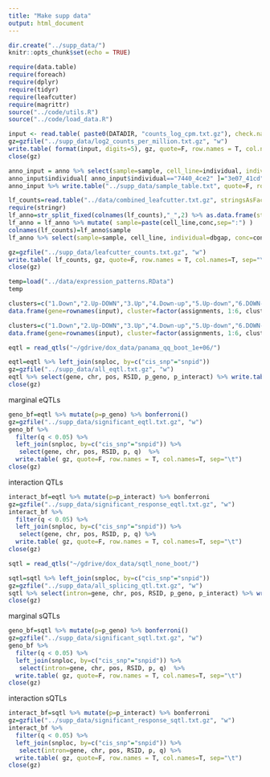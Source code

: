 ```yaml
---
title: "Make supp data"
output: html_document
---
```


```r
dir.create("../supp_data/")
knitr::opts_chunk$set(echo = TRUE)
```

```r
require(data.table)
require(foreach)
require(dplyr)
require(tidyr)
require(leafcutter)
require(magrittr)
source("../code/utils.R")
source("../code/load_data.R")
```

```r
input <- read.table( paste0(DATADIR, "counts_log_cpm.txt.gz"), check.names = F )
gz=gzfile("../supp_data/log2_counts_per_million.txt.gz", "w")
write.table( format(input, digits=5), gz, quote=F, row.names = T, col.names=T, sep="\t")
close(gz)
```

```r
anno_input = anno %>% select(sample=sample, cell_line=individual, individual=findiv,  conc=conc)
anno_input$individual[ anno_input$individual=="7440_4ce2" ]="3e07_41cd"
anno_input %>% write.table("../supp_data/sample_table.txt", quote=F, row.names = F, col.names=T, sep="\t")
```

```r
lf_counts=read.table("../data/combined_leafcutter.txt.gz", stringsAsFactors = F, check.names = F )
require(stringr)
lf_anno=str_split_fixed(colnames(lf_counts),"_",2) %>% as.data.frame(stringsAsFactors=F) %>% set_colnames(c("findiv","conc")) %>% left_join(df, by="findiv")
lf_anno = lf_anno %>% mutate( sample=paste(cell_line,conc,sep=":") )
colnames(lf_counts)=lf_anno$sample
lf_anno %>% select(sample=sample, cell_line, individual=dbgap, conc=conc) %>% write.table("../supp_data/leafcutter_samples.txt", quote=F, row.names = F, col.names=T, sep="\t")

gz=gzfile("../supp_data/leafcutter_counts.txt.gz", "w")
write.table( lf_counts, gz, quote=F, row.names = T, col.names=T, sep="\t")
close(gz)
```

```r
temp=load("../data/expression_patterns.RData")
temp
```

```r
clusters=c("1.Down","2.Up-DOWN","3.Up","4.Down-up","5.Up-down","6.DOWN-up")
data.frame(gene=rownames(input), cluster=factor(assignments, 1:6, clusters)) %>% write.table("../supp_data/differential_expression_clustering.txt", quote=F, row.names = F, col.names=T, sep="\t")
```

```r
clusters=c("1.Down","2.Up-DOWN","3.Up","4.Down-up","5.Up-down","6.DOWN-up")
data.frame(gene=rownames(input), cluster=factor(assignments, 1:6, clusters)) %>% write.table("../supp_data/differential_expression_clustering.txt", quote=F, row.names = F, col.names=T, sep="\t")
```

```r
eqtl = read_qtls("~/gdrive/dox_data/panama_qq_boot_1e+06/")
```

```r
eqtl=eqtl %>% left_join(snploc, by=c("cis_snp"="snpid"))
gz=gzfile("../supp_data/all_eqtl.txt.gz", "w")
eqtl %>% select(gene, chr, pos, RSID, p_geno, p_interact) %>% write.table( gz, quote=F, row.names = T, col.names=T, sep="\t")
close(gz)
```

marginal eQTLs
```r
geno_bf=eqtl %>% mutate(p=p_geno) %>% bonferroni() 
gz=gzfile("../supp_data/significant_eqtl.txt.gz", "w")
geno_bf %>% 
  filter(q < 0.05) %>% 
  left_join(snploc, by=c("cis_snp"="snpid")) %>% 
   select(gene, chr, pos, RSID, p, q)  %>% 
  write.table( gz, quote=F, row.names = T, col.names=T, sep="\t")
close(gz)
```

interaction QTLs
```r
interact_bf=eqtl %>% mutate(p=p_interact) %>% bonferroni
gz=gzfile("../supp_data/significant_response_eqtl.txt.gz", "w")
interact_bf %>%
  filter(q < 0.05) %>% 
  left_join(snploc, by=c("cis_snp"="snpid")) %>% 
   select(gene, chr, pos, RSID, p, q) %>%
  write.table( gz, quote=F, row.names = T, col.names=T, sep="\t")
close(gz)
```


```r
sqtl = read_qtls("~/gdrive/dox_data/sqtl_none_boot/")
```

```r
sqtl=sqtl %>% left_join(snploc, by=c("cis_snp"="snpid"))
gz=gzfile("../supp_data/all_splicing_qtl.txt.gz", "w")
sqtl %>% select(intron=gene, chr, pos, RSID, p_geno, p_interact) %>% write.table( gz, quote=F, row.names = T, col.names=T, sep="\t")
close(gz)
```

marginal sQTLs
```r
geno_bf=sqtl %>% mutate(p=p_geno) %>% bonferroni() 
gz=gzfile("../supp_data/significant_sqtl.txt.gz", "w")
geno_bf %>% 
  filter(q < 0.05) %>% 
  left_join(snploc, by=c("cis_snp"="snpid")) %>% 
   select(intron=gene, chr, pos, RSID, p, q)  %>% 
  write.table( gz, quote=F, row.names = T, col.names=T, sep="\t")
close(gz)
```

interaction sQTLs
```r
interact_bf=sqtl %>% mutate(p=p_interact) %>% bonferroni
gz=gzfile("../supp_data/significant_response_sqtl.txt.gz", "w")
interact_bf %>%
  filter(q < 0.05) %>% 
  left_join(snploc, by=c("cis_snp"="snpid")) %>% 
   select(intron=gene, chr, pos, RSID, p, q) %>%
  write.table( gz, quote=F, row.names = T, col.names=T, sep="\t")
close(gz)
```

